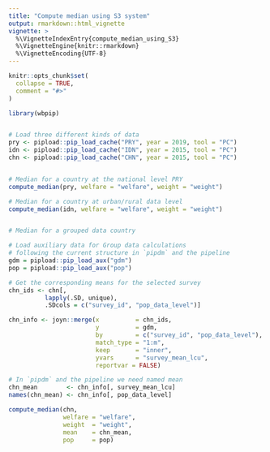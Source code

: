 ```yaml
---
title: "Compute median using S3 system"
output: rmarkdown::html_vignette
vignette: >
  %\VignetteIndexEntry{compute_median_using_S3}
  %\VignetteEngine{knitr::rmarkdown}
  %\VignetteEncoding{UTF-8}
---
```


```r
knitr::opts_chunk$set(
  collapse = TRUE,
  comment = "#>"
)
```

```r
library(wbpip)


# Load three different kinds of data
pry <- pipload::pip_load_cache("PRY", year = 2019, tool = "PC")
idn <- pipload::pip_load_cache("IDN", year = 2015, tool = "PC")
chn <- pipload::pip_load_cache("CHN", year = 2015, tool = "PC")


# Median for a country at the national level PRY
compute_median(pry, welfare = "welfare", weight = "weight")

# Median for a country at urban/rural data level
compute_median(idn, welfare = "welfare", weight = "weight")


# Median for a grouped data country

# Load auxiliary data for Group data calculations
# following the current structure in `pipdm` and the pipeline
gdm = pipload::pip_load_aux("gdm")
pop = pipload::pip_load_aux("pop")

# Get the corresponding means for the selected survey
chn_ids <- chn[, 
          lapply(.SD, unique), 
          .SDcols = c("survey_id", "pop_data_level")]

chn_info <- joyn::merge(x          = chn_ids, 
                        y          = gdm, 
                        by         = c("survey_id", "pop_data_level"), 
                        match_type = "1:m", 
                        keep       = "inner", 
                        yvars      = "survey_mean_lcu", 
                        reportvar = FALSE)

# In `pipdm` and the pipeline we need named mean
chn_mean        <- chn_info[, survey_mean_lcu]
names(chn_mean) <- chn_info[, pop_data_level]

compute_median(chn, 
               welfare = "welfare", 
               weight  = "weight", 
               mean    = chn_mean, 
               pop     = pop)

```
